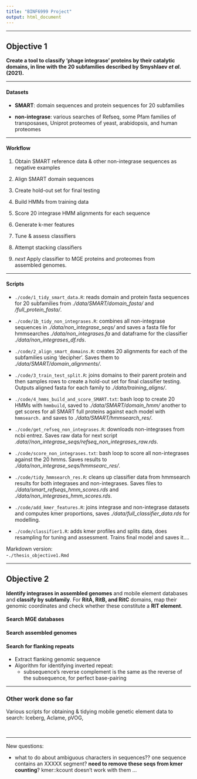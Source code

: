 ```yaml
---
title: "BINF6999 Project"
output: html_document
---
```


----

## Objective 1

**Create a tool to classify 'phage integrase' proteins by their catalytic domains, in line with the 20 subfamilies described by Smyshlaev *et al.* (2021).**

---

#### Datasets

- **SMART**: domain sequences and protein sequences for 20 subfamilies  

- **non-integrase**: various searches of Refseq, some Pfam families of transposases, Uniprot proteomes of yeast, arabidopsis, and human proteomes

---

#### Workflow

1.  Obtain SMART reference data & other non-integrase sequences as negative examples    
2.  Align SMART domain sequences
3.  Create hold-out set for final testing
4.  Build HMMs from training data

4.  Score 20 integrase HMM alignments for each sequence    

5.  Generate k-mer features    

6.  Tune & assess classifiers    

7.  Attempt stacking classifiers    

8.  *next* Apply classifier to MGE proteins and proteomes from    
assembled genomes.
  
  ---
  

#### Scripts

- `./code/1_tidy_smart_data.R`: reads domain and protein fasta sequences for 20 subfamilies from *./data/SMART/domain_fasta/* and */full_protein_fasta/*.  

- `./code/1b_tidy_non_integrases.R`: combines all non-integrase sequences in *./data/non_integrase_seqs/* and saves a fasta file for hmmsearches *./data/non_integrases.fa* and dataframe for the classifier *./data/non_integrases_df.rds*.  

- `./code/2_align_smart_domains.R`: creates 20 alignments for each of the subfamilies using 'decipher'. Saves them to *./data/SMART/domain_alignments/*.  

- `./code/3_train_test_split.R`: joins domains to their parent protein and then samples rows to create a hold-out set for final classifier testing. Outputs aligned fasta for each family to *./data/training_aligns/*.

- `./code/4_hmms_build_and_score_SMART.txt`: bash loop to create 20 HMMs with `hmmbuild`, saved to *./data/SMART/domain_hmm/* another to get scores for all SMART full proteins against each model with `hmmsearch.` and saves to *./data/SMART/hmmsearch_res/*.  

- `./code/get_refseq_non_integrases.R`: downloads non-integrases from ncbi entrez. Saves raw data for next script *.data//non_integrase_seqs/refseq_non_integrases_raw.rds*.  

- `./code/score_non_integrases.txt`: bash loop to score all non-integrases against the 20 hmms. Saves results to *./data/non_integrase_seqs/hmmsearc_res/*.  

- `./code/tidy_hmmsearch_res.R`: cleans up classifier data from hmmsearch results for both integrases and non-integrases. Saves files to *./data/smart_refseqs_hmm_scores.rds* and *./data/non_integrases_hmm_scores.rds*.  
-  `./code/add_kmer_features.R`: joins integrase and non-integrase datasets and computes kmer proportions, saves *./data/full_classifier_data.rds* for modelling.

- `./code/classifier1.R`: adds kmer profiles and splits data, does resampling for tuning and assessment. Trains final model and saves it....

Markdown version:   
  -`./thesis_objective1.Rmd`

----


## Objective 2

**Identify integrases in assembled genomes** and mobile element databases and **classify by subfamily**. For **RitA, RitB, and RitC** domains, map their genomic coordinates and check whether these constitute a **RIT element**.

#### Search MGE databases

#### Search assembled genomes

#### Search for flanking repeats

- Extract flanking genomic sequence
- Algorithm for identifying inverted repeat:
    - subsequence's reverse complement is the same as the reverse of the subsequence, for perfect base-pairing



---


### Other work done so far

Various scripts for obtaining & tidying mobile genetic element data to search: Iceberg, Aclame, pVOG, 

<!-- Other possible sources for MGE sequences.... PHAST (phaster), ISfinder, (others from Smyshlaev)? -->



\ 
    
    
    
----


New questions:

- what to do about ambiguous characters in sequences?? one sequence contains an XXXXX segment? **need to remove these seqs from kmer counting**? kmer::kcount doesn't work with them ...





